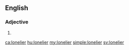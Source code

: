 ==English==

===Adjective===
{{head|en}}

# {{en-comparative of|lonely}}

[[ca:lonelier]]
[[hu:lonelier]]
[[my:lonelier]]
[[simple:lonelier]]
[[sv:lonelier]]